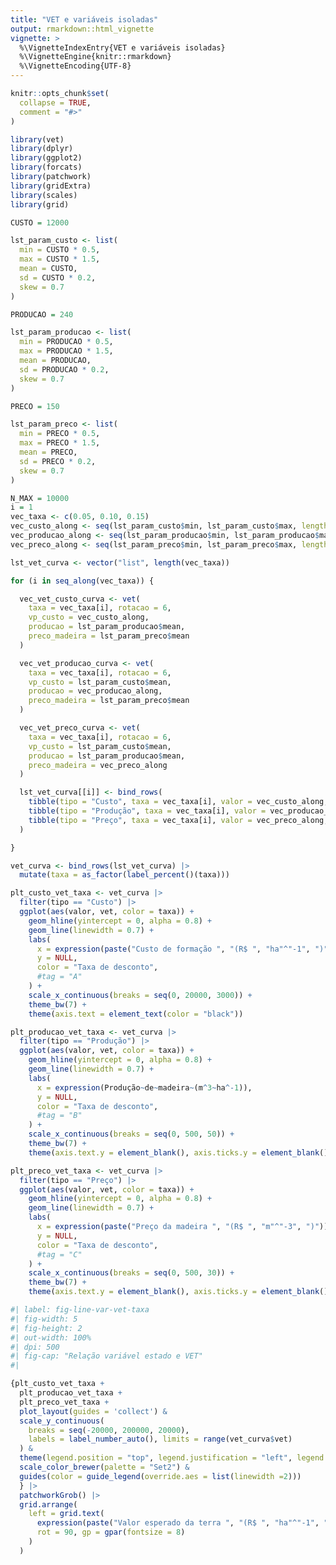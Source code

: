 ```yaml
---
title: "VET e variáveis isoladas"
output: rmarkdown::html_vignette
vignette: >
  %\VignetteIndexEntry{VET e variáveis isoladas}
  %\VignetteEngine{knitr::rmarkdown}
  %\VignetteEncoding{UTF-8}
---
```


```r
knitr::opts_chunk$set(
  collapse = TRUE,
  comment = "#>"
)
```

```r
library(vet)
library(dplyr)
library(ggplot2)
library(forcats)
library(patchwork)
library(gridExtra)
library(scales)
library(grid)
```

```r
CUSTO = 12000

lst_param_custo <- list(
  min = CUSTO * 0.5,
  max = CUSTO * 1.5,
  mean = CUSTO,
  sd = CUSTO * 0.2,
  skew = 0.7
)

PRODUCAO = 240

lst_param_producao <- list(
  min = PRODUCAO * 0.5,
  max = PRODUCAO * 1.5,
  mean = PRODUCAO,
  sd = PRODUCAO * 0.2,
  skew = 0.7
)

PRECO = 150

lst_param_preco <- list(
  min = PRECO * 0.5,
  max = PRECO * 1.5,
  mean = PRECO,
  sd = PRECO * 0.2,
  skew = 0.7
)
```


```r
N_MAX = 10000
i = 1
vec_taxa <- c(0.05, 0.10, 0.15)
vec_custo_along <- seq(lst_param_custo$min, lst_param_custo$max, length.out = N_MAX)
vec_producao_along <- seq(lst_param_producao$min, lst_param_producao$max, length.out = N_MAX)
vec_preco_along <- seq(lst_param_preco$min, lst_param_preco$max, length.out = N_MAX)

lst_vet_curva <- vector("list", length(vec_taxa))

for (i in seq_along(vec_taxa)) {

  vec_vet_custo_curva <- vet(
    taxa = vec_taxa[i], rotacao = 6,
    vp_custo = vec_custo_along,
    producao = lst_param_producao$mean,
    preco_madeira = lst_param_preco$mean
  )

  vec_vet_producao_curva <- vet(
    taxa = vec_taxa[i], rotacao = 6,
    vp_custo = lst_param_custo$mean,
    producao = vec_producao_along,
    preco_madeira = lst_param_preco$mean
  )

  vec_vet_preco_curva <- vet(
    taxa = vec_taxa[i], rotacao = 6,
    vp_custo = lst_param_custo$mean,
    producao = lst_param_producao$mean,
    preco_madeira = vec_preco_along
  )

  lst_vet_curva[[i]] <- bind_rows(
    tibble(tipo = "Custo", taxa = vec_taxa[i], valor = vec_custo_along, vet = vec_vet_custo_curva),
    tibble(tipo = "Produção", taxa = vec_taxa[i], valor = vec_producao_along, vet = vec_vet_producao_curva),
    tibble(tipo = "Preço", taxa = vec_taxa[i], valor = vec_preco_along, vet = vec_vet_preco_curva)
  )

}

vet_curva <- bind_rows(lst_vet_curva) |> 
  mutate(taxa = as_factor(label_percent()(taxa)))
```

```r
plt_custo_vet_taxa <- vet_curva |> 
  filter(tipo == "Custo") |> 
  ggplot(aes(valor, vet, color = taxa)) +
    geom_hline(yintercept = 0, alpha = 0.8) +
    geom_line(linewidth = 0.7) +
    labs(
      x = expression(paste("Custo de formação ", "(R$ ", "ha"^"-1", ")")),
      y = NULL,
      color = "Taxa de desconto",
      #tag = "A"
    ) +
    scale_x_continuous(breaks = seq(0, 20000, 3000)) +
    theme_bw(7) +
    theme(axis.text = element_text(color = "black"))

plt_producao_vet_taxa <- vet_curva |> 
  filter(tipo == "Produção") |> 
  ggplot(aes(valor, vet, color = taxa)) +
    geom_hline(yintercept = 0, alpha = 0.8) +
    geom_line(linewidth = 0.7) +
    labs(
      x = expression(Produção~de~madeira~(m^3~ha^-1)),
      y = NULL,
      color = "Taxa de desconto",
      #tag = "B"
    ) +
    scale_x_continuous(breaks = seq(0, 500, 50)) +
    theme_bw(7) +
    theme(axis.text.y = element_blank(), axis.ticks.y = element_blank(), axis.text.x = element_text(color = "black"))

plt_preco_vet_taxa <- vet_curva |> 
  filter(tipo == "Preço") |> 
  ggplot(aes(valor, vet, color = taxa)) +
    geom_hline(yintercept = 0, alpha = 0.8) +
    geom_line(linewidth = 0.7) +
    labs(
      x = expression(paste("Preço da madeira ", "(R$ ", "m"^"-3", ")")),
      y = NULL,
      color = "Taxa de desconto",
      #tag = "C"
    ) +
    scale_x_continuous(breaks = seq(0, 500, 30)) +
    theme_bw(7) +
    theme(axis.text.y = element_blank(), axis.ticks.y = element_blank(), axis.text.x = element_text(color = "black"))
```


```r
#| label: fig-line-var-vet-taxa
#| fig-width: 5
#| fig-height: 2
#| out-width: 100%
#| dpi: 500
#| fig-cap: "Relação variável estado e VET"
#| 

{plt_custo_vet_taxa +
  plt_producao_vet_taxa +
  plt_preco_vet_taxa +
  plot_layout(guides = 'collect') &
  scale_y_continuous(
    breaks = seq(-20000, 200000, 20000), 
    labels = label_number_auto(), limits = range(vet_curva$vet)
  ) &
  theme(legend.position = "top", legend.justification = "left", legend.box.spacing = unit(0, "pt")) &
  scale_color_brewer(palette = "Set2") &
  guides(color = guide_legend(override.aes = list(linewidth =2)))
  } |> 
  patchworkGrob() |>
  grid.arrange(
    left = grid.text(
      expression(paste("Valor esperado da terra ", "(R$ ", "ha"^"-1", ")")),
      rot = 90, gp = gpar(fontsize = 8)
    )
  )
```


